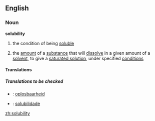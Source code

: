 ==English==

===Noun===
'''solubility'''

# the condition of being [[soluble]]
#{{chemistry}} the [[amount]] of a [[substance]] that will [[dissolve]] in a given amount of a [[solvent]], to give a [[saturated solution]], under specified [[condition]]s

====Translations====

=====Translations to be checked=====
{{checktrans}}
*{{ttbc|Dutch}}: [[oplosbaarheid]] {{f}}
*{{ttbc|Portuguese}}: [[solubilidade]]

[[zh:solubility]]